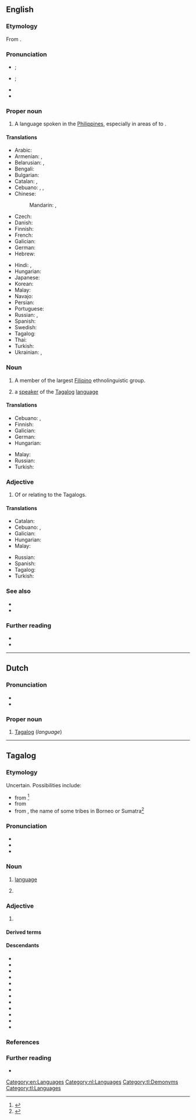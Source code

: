 {{also|tagalog}}
==English==
{{wikipedia}}
{{interwiktionary|tl}}
===Etymology===
From {{der|en|tl|Tagalog}}.

===Pronunciation===
* {{a|RP}} {{enPR|təgäʹlŏg|təgălʹəg}}; {{IPA|en|/təˈɡɑːlɒɡ/|/təˈɡæləɡ/}}
* {{a|GA}} {{enPR|təgäʹləg|təgäʹlôg}}; {{IPA|en|/təˈɡɑləɡ/|/təˈɡɑlɔɡ/}}
* {{hyphenation|en|Taga|log}}
* {{audio|en|en-us-Tagalog.ogg|Audio (US)}}

===Proper noun===
{{en-prop}}

# A language spoken in the [[Philippines]], especially in areas of {{w|Central Luzon|central}} to {{w|southern Luzon}}.
#: {{syn|en|Tagal}}

====Translations====
{{trans-top|language}}
* Arabic: {{t|ar|تَاغَالُوغِيَّة|f|tr=taḡaluḡiyya}}
* Armenian: {{t|hy|տագալերեն}}, {{t|hy|տագալոգ}}
* Belarusian: {{t|be|тага́льская мо́ва|f|sc=Cyrl}}, {{t|be|тага́льская|f|sc=Cyrl}}
* Bengali: {{t|bn|তাগালোগভাষা}}
* Bulgarian: {{t|bg|тага́лог|m}}
* Catalan: {{t|ca|tagàlog|m}}, {{t+|ca|tagal}}
* Cebuano: {{t|ceb|Tagalug}}, {{t|ceb|Tagalog}}, {{t|ceb|Tinagalog}}
* Chinese:
*: Mandarin: {{t+|cmn|他加祿語|sc=Hani}}, {{t+|cmn|他加禄语|tr=Tājiālù yǔ|sc=Hani}}
* Czech: {{t|cs|tagalština|f}}
* Danish: {{t|da|tagalog}}
* Finnish: {{t+|fi|tagalog}}
* French: {{t+|fr|tagalog|m}}
* Galician: {{t+|gl|tagalo|m}}
* German: {{t+|de|Tagalog|n}}
* Hebrew: {{t|he|טאגאלוג}}
{{trans-mid}}
* Hindi: {{t|hi|टागालोग भाषा}}, {{t|hi|टागालोग}}
* Hungarian: {{t+|hu|tagalog}}
* Japanese: {{t+|ja|タガログ語|tr=タガログご, Tagarogu-go}}
* Korean: {{t+|ko|^타갈로그-어}}
* Malay: {{t|ms|bahasa Tagalog}}
* Navajo: {{t|nv|Kéyah Dańlíinii bikáaʼgi kéédahatʼínígíí bizaad}}
* Persian: {{t|fa|زبان تاگالوگ}}
* Portuguese: {{t+|pt|tagalo|m}}
* Russian: {{t+|ru|тага́льский|m}}, {{t|ru|тага́лог|m}}
* Spanish: {{t+|es|tagalo|m}}
* Swedish: {{t+|sv|tagalog}}
* Tagalog: {{t+|tl|Tagalog}}
* Thai: {{t+|th|ภาษาตากาล็อก|tr=paa-sǎa dtaa-gaa-lɔ́k}}
* Turkish: {{t+|tr|Tagalogca}}
* Ukrainian: {{t+|uk|тага́льська|f}}, {{t|uk|тага́лог|m}}
{{trans-bottom}}

===Noun===
{{en-noun|s|Tagalog}}

# A member of the largest [[Filipino]] ethnolinguistic group.
#: {{syn|en|Tagal}}
# {{lb|en|[[chiefly]]|_|Cebu}} a [[speaker]] of the [[Tagalog#Proper noun|Tagalog]] [[language]]

====Translations====
{{trans-top|member of the Filipino ethnic group}}
* Cebuano: {{t|ceb|Tagalog}}, {{t|ceb|Tagalug}}
* Finnish: {{t|fi|tagaali}}
* Galician: {{t+|gl|tagalo|m}}
* German: {{t|de|Tagale|m}}
* Hungarian: {{t+|hu|tagalog}}
{{trans-mid}}
* Malay: {{t|ms|orang Tagalog}}
* Russian: {{t+|ru|тага́л|m}}
* Turkish: {{t+|tr|Tagalog}}
{{trans-bottom}}

===Adjective===
{{en-adj|-}}

# Of or relating to the Tagalogs.

====Translations====
{{trans-top|of or relating to the Tagalogs}}
* Catalan: {{t|ca|tagàlog}}
* Cebuano: {{t|ceb|Tagalog}}, {{t|ceb|Tagalug}}
* Galician: {{t+|gl|tagalo|m}}
* Hungarian: {{t+|hu|tagalog}}
* Malay: {{t|ms|Tagalog}}
{{trans-mid}}
* Russian: {{t+|ru|тага́льский}}
* Spanish: {{t+|es|tagalo}}
* Tagalog: {{t+|tl|Tagalog}}
* Turkish: {{t+|tr|Tagalog}}
{{trans-bottom}}

===See also===
* {{langcat|tl}}
* {{langlist}}

===Further reading===
* {{ISO 639|ref=1|tl||tgl}}
* {{ethnologue|tgl}}

[[Category:en:Languages]]

----

==Dutch==

===Pronunciation===
* {{IPA|nl|/ˈtaːɡaːlɔk/}}
* {{audio|nl|Nl-Tagalog.ogg|audio}}

===Proper noun===
{{nl-proper noun|n}}

# [[#English|Tagalog]] (''language'')

[[Category:nl:Languages]]

----

==Tagalog==

===Etymology===
Uncertain. Possibilities include:
* from {{prefix|tl|taga|alog|t1=native of|t2=ford}}<ref>{{cite-book|year=1905|last=Sanger|first=J. P.|title=Census of the Philippine Islands, Taken Under the Direction of the Philippine Commission in the Year 1903, Volume 1|location=Quezon City|publisher=U.S. Bureau of the Census|page=451}}</ref>
* from {{prefix|tl|taga|ilog|t1=native of|t2=river}}
* from {{m|en|Tagal}}, the name of some tribes in Borneo or Sumatra<ref>{{cite-book|year=1972|last=Panganiban|first=José Villa|title=Diksyunaryo-Tesauro Pilipino-Ingles |location=Quezon City|publisher=Manlapaz Publishing Co.|page=936-937}}</ref>

===Pronunciation===
* {{hyph|tl|Ta|ga|log}}
* {{tl-IPA}}
* {{audio|tl|Tl-PH-Tagalog.ogg|Audio}}

===Noun===
{{tl-noun|b={{tl-bay sc|tagalog}}}}

# {{l|en|Tagalog}} [[language]]
# {{l|en|Tagalog}} {{gl|person}}

===Adjective===
{{tl-adj|b={{tl-bay sc|tagalog}}}}

# {{l|en|Tagalog}} {{gl|pertaining to the Tagalog region, the Tagalog people, or the Tagalog language}}

====Derived terms====
{{der3|tl|barong-tagalog|managalog|magtagalog|itagalog|tumagalog|isatagalog|Katagalugan|mananagalog|tagalugin|pananagalog|Tagalista|Timog Katagalugan|barahang-tagalog}}

====Descendants====
* {{desc|yue|他加祿語|tr=taa<sup>1</sup> gaa<sup>1</sup> luk<sup>6</sup> jyu<sup>5</sup>|bor=1}}
* {{desc|bor=1|ceb|Tinagalog|Tagalug}}
* {{desc|bor=1|nl|Tagalog}}
* {{desc|bor=1|en|Tagalog}}
* {{desc|id|Tagalog|bor=1}}
* {{desc|ja|タガログ語|tr=Tagarogu-go|bor=1}}
* {{desc|ko|^타갈로그-어|bor=1}}
* {{desc|ms|Tagalog|bor=1}}
* {{desc|cmn|他加祿語|tr=Tājiālùyǔ|bor=1}}
* {{desc|nan|他加祿話|tr=Tha-ka-lo̍k-ōe|他加祿語|tr2=Thaⁿ-ka-lo̍k-gír|bor=1}}
* {{desc|bor=1|pt|tagalo}}
* {{desc|bor=1|es|tagalo|tagala}}

===References===
<references/>

===Further reading===
* {{R:KWF Diksiyonaryo}}

[[Category:tl:Demonyms]]
[[Category:tl:Languages]]